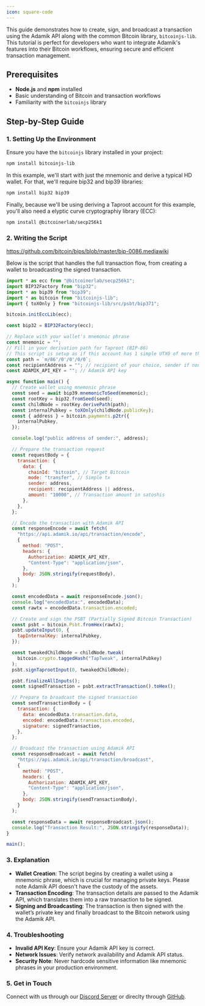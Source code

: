 ```yaml
---
icon: square-code
---
```


This guide demonstrates how to create, sign, and broadcast a transaction using the Adamik API along with the common Bitcoin library, `bitcoinjs-lib`.
This tutorial is perfect for developers who want to integrate Adamik's features into their Bitcoin workflows, ensuring secure and efficient transaction management.

## Prerequisites

- **Node.js** and **npm** installed
- Basic understanding of Bitcoin and transaction workflows
- Familiarity with the `bitcoinjs` library

## Step-by-Step Guide

### 1. Setting Up the Environment

Ensure you have the `bitcoinjs` library installed in your project:

```bash
npm install bitcoinjs-lib
```

In this example, we'll start with just the mnemonic and derive a typical HD wallet. For that, we'll require bip32 and bip39 libraries:

```bash
npm install bip32 bip39
```

Finally, because we'll be using deriving a Taproot account for this example, you'll also need a elyptic curve cryptographiy library (ECC):

```bash
npm install @bitcoinerlab/secp256k1
```

### 2. Writing the Script

https://github.com/bitcoin/bips/blob/master/bip-0086.mediawiki

Below is the script that handles the full transaction flow, from creating a wallet to broadcasting the signed transaction.

```javascript 
import * as ecc from "@bitcoinerlab/secp256k1";
import BIP32Factory from "bip32";
import * as bip39 from "bip39";
import * as bitcoin from "bitcoinjs-lib";
import { toXOnly } from "bitcoinjs-lib/src/psbt/bip371";

bitcoin.initEccLib(ecc);

const bip32 = BIP32Factory(ecc);

// Replace with your wallet's mnemonic phrase
const mnemonic = "";
// Fill in your derivation path for Taproot (BIP-86)
// This script is setup as if this account has 1 simple UTXO of more than 100000 sats
const path = `m/86'/0'/0'/0/0`;
const recipientAddress = ""; // recipient of your choice, sender if none
const ADAMIK_API_KEY = ""; // Adamik API key

async function main() {
  // Create wallet using mnemonic phrase
  const seed = await bip39.mnemonicToSeed(mnemonic);
  const rootKey = bip32.fromSeed(seed);
  const childNode = rootKey.derivePath(path);
  const internalPubkey = toXOnly(childNode.publicKey);
  const { address } = bitcoin.payments.p2tr({
    internalPubkey,
  });

  console.log("public address of sender:", address);

  // Prepare the transaction request
  const requestBody = {
    transaction: {
      data: {
        chainId: "bitcoin", // Target Bitcoin
        mode: "transfer", // Simple tx
        sender: address,
        recipient: recipientAddress || address,
        amount: "10000", // Transaction amount in satoshis
      },
    },
  };

  // Encode the transaction with Adamik API
  const responseEncode = await fetch(
    "https://api.adamik.io/api/transaction/encode",
    {
      method: "POST",
      headers: {
        Authorization: ADAMIK_API_KEY,
        "Content-Type": "application/json",
      },
      body: JSON.stringify(requestBody),
    }
  );

  const encodedData = await responseEncode.json();
  console.log("encodedData:", encodedData);
  const rawtx = encodedData.transaction.encoded;

  // Create and sign the PSBT (Partially Signed Bitcoin Transaction)
  const psbt = bitcoin.Psbt.fromHex(rawtx);
  psbt.updateInput(0, {
    tapInternalKey: internalPubkey,
  });

  const tweakedChildNode = childNode.tweak(
    bitcoin.crypto.taggedHash("TapTweak", internalPubkey)
  );
  psbt.signTaprootInput(0, tweakedChildNode);

  psbt.finalizeAllInputs();
  const signedTransaction = psbt.extractTransaction().toHex();

  // Prepare to broadcast the signed transaction
  const sendTransactionBody = {
    transaction: {
      data: encodedData.transaction.data,
      encoded: encodedData.transaction.encoded,
      signature: signedTransaction,
    },
  };

  // Broadcast the transaction using Adamik API
  const responseBroadcast = await fetch(
    "https://api.adamik.io/api/transaction/broadcast",
    {
      method: "POST",
      headers: {
        Authorization: ADAMIK_API_KEY,
        "Content-Type": "application/json",
      },
      body: JSON.stringify(sendTransactionBody),
    }
  );

  const responseData = await responseBroadcast.json();
  console.log("Transaction Result:", JSON.stringify(responseData));
}

main();
```

### 3. Explanation

- **Wallet Creation**: The script begins by creating a wallet using a mnemonic phrase, which is crucial for managing private keys. Please note Adamik API doesn't have the custody of the assets.
- **Transaction Encoding**: The transaction details are passed to the Adamik API, which translates them into a raw transaction to be signed.
- **Signing and Broadcasting**: The transaction is then signed with the wallet’s private key and finally broadcast to the Bitcoin network using the Adamik API.

### 4. Troubleshooting

- **Invalid API Key**: Ensure your Adamik API key is correct.
- **Network Issues**: Verify network availability and Adamik API status.
- **Security Note**: Never hardcode sensitive information like mnemonic phrases in your production environment.

### 5. Get in Touch

Connect with us through our [Discord Server](https://discord.gg/gsZJR2JfMR) or direclty through [GitHub](https://github.com/AdamikHQ).
